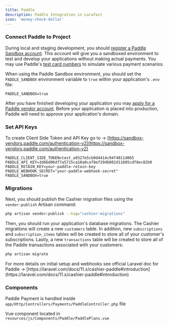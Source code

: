 ```yaml
---
title: Paddle
description: Paddle Integration in Larafast
icon: 'money-check-dollar'
---
```


### Connect Paddle to Project

During local and staging development, you should [register a Paddle Sandbox account](https://sandbox-login.paddle.com/signup). This account will give you a sandboxed environment to test and develop your applications without making actual payments. You may use Paddle's [test card numbers](https://developer.paddle.com/concepts/payment-methods/credit-debit-card) to simulate various payment scenarios.

When using the Paddle Sandbox environment, you should set the `PADDLE_SANDBOX` environment variable to `true` within your application's `.env` file:

```dotenv .env
PADDLE_SANDBOX=true
```

After you have finished developing your application you may [apply for a Paddle vendor account](https://paddle.com/). Before your application is placed into production, Paddle will need to approve your application's domain.



### Set API Keys

To create Client Side Token and API Key go to -> [https://sandbox-vendors.paddle.com/authentication-v2](https://sandbox-vendors.paddle.com/authentication-v2)

```dotenv .env
PADDLE_CLIENT_SIDE_TOKEN=test_a9327e5cb0d4414c94f4011d065
PADDLE_API_KEY=3d6bd06df7a5715ca10a0caf8ef29d6802d11605cdf8ec82b0
PADDLE_RETAIN_KEY=your-paddle-retain-key
PADDLE_WEBHOOK_SECRET="your-paddle-webhook-secret"
PADDLE_SANDBOX=true
```

### Migrations

Next, you should publish the Cashier migration files using the `vendor:publish` Artisan command:

```bash
php artisan vendor:publish --tag="cashier-migrations"
```

Then, you should run your application's database migrations. The Cashier migrations will create a new `customers` table. In addition, new `subscriptions` and `subscription_items` tables will be created to store all of your customer's subscriptions. Lastly, a new `transactions` table will be created to store all of the Paddle transactions associated with your customers:

```bash
php artisan migrate
```

<Tip>
For more details on initial setup and webhooks see official Laravel doc for Paddle -> [https://laravel.com/docs/11.x/cashier-paddle#introduction](https://laravel.com/docs/11.x/cashier-paddle#introduction)
</Tip>

### Components

Paddle Payment is handled inside `app/Http/Controllers/Payments/PaddleController.php` file

Vue component located in `resources/js/Components/Paddle/PaddlePlans.vue`



